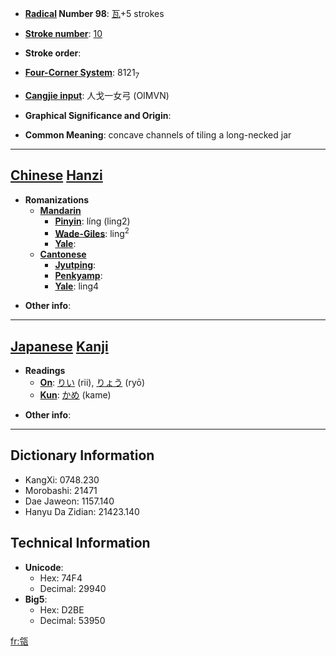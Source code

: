 * '''[[Wiktionary:Chinese radical index| Radical]] Number 98''': [[Wiktionary:Chinese radical index 瓦|瓦]]+5 strokes

* '''[[Wiktionary:Chinese total strokes index|Stroke number]]''': [[Wiktionary:Chinese total strokes index 10|10]]

* '''Stroke order''': 

* '''[[Wiktionary:Chinese four corner index|Four-Corner System]]''': 8121<sub>7</sub>

* '''[[Wiktionary:Chinese Cangjie index|Cangjie input]]''': 人戈一女弓 (OIMVN)

* '''Graphical Significance and Origin''': 

* '''Common Meaning''': concave channels of tiling a long-necked jar

----

== [[Chinese]] [[Hanzi]] ==

* '''Romanizations'''
** '''[[Mandarin]]'''
*** '''[[Pinyin]]''': líng (ling2)
*** '''[[Wade-Giles]]''': ling<sup>2</sup>
*** '''[[Yale]]''': 
** '''[[Cantonese]]'''
*** '''[[Jyutping]]''':
*** '''[[Penkyamp]]''': 
*** '''[[Yale]]''': ling4

* '''Other info''': 

----

== [[Japanese]] [[Kanji]] ==

* '''Readings'''
** '''[[On]]''': [[りい]] (rii), [[りょう]] (ryō)
** '''[[Kun]]''': [[かめ]] (kame)

* '''Other info''':  

----

== Dictionary Information ==

* KangXi: 0748.230
* Morobashi: 21471
* Dae Jaweon: 1157.140
* Hanyu Da Zidian: 21423.140

== Technical Information ==

* '''Unicode''':
** Hex: 74F4
** Decimal: 29940
* '''Big5''':
** Hex: D2BE
** Decimal: 53950

[[fr:瓴]]
